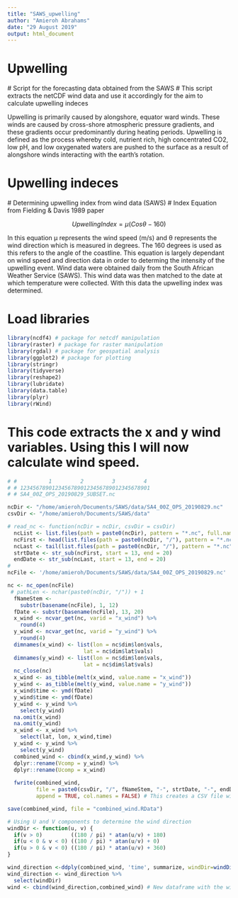 ```yaml
---
title: "SAWS_upwelling"
author: "Amieroh Abrahams"
date: "29 August 2019"
output: html_document
---
```


# Upwelling
  # Script for the forecasting data obtained from the SAWS
  # This script extracts the netCDF wind data and use it accordingly for the aim to calculate upwelling indeces

Upwelling is primarily caused by alongshore, equator ward winds. These winds are caused by cross-shore atmospheric pressure gradients, and these gradients occur predominantly during heating periods. Upwelling is defined as the process whereby cold, nutrient rich, high concentrated CO2, low pH, and low oxygenated waters are pushed to the surface as a result of alongshore winds interacting with the earth’s rotation.

# Upwelling indeces
  # Determining upwelling index from wind data (SAWS)
  # Index Equation from Fielding & Davis 1989 paper

$$ UpwellingIndex = μ{(Cosθ − 160)}$$

In this equation μ represents the wind speed (m/s) and θ represents the wind direction which is measured in degrees. The 160 degrees is used as this refers to the angle of the coastline. This equation is largely dependant on wind speed and direction data in order to determing the intensity of the upwelling event. Wind data were obtained daily from the South African Weather Service (SAWS). This wind data was then matched to the date at which temperature were collected. With this data the upwelling index was determined.

# Load libraries

```r
library(ncdf4) # package for netcdf manipulation
library(raster) # package for raster manipulation
library(rgdal) # package for geospatial analysis
library(ggplot2) # package for plotting
library(stringr)
library(tidyverse)
library(reshape2)
library(lubridate)
library(data.table)
library(plyr)
library(rWind)  
```

# This code extracts the x and y wind variables. Using this I will now calculate wind speed. 

```r

# #          1         2         3         4
# # 12345678901234567890123456789012345678901
# # SA4_00Z_OPS_20190829_SUBSET.nc

ncDir <- "/home/amieroh/Documents/SAWS/data/SA4_00Z_OPS_20190829.nc"
csvDir <- "/home/amieroh/Documents/SAWS/data"

# read_nc <- function(ncDir = ncDir, csvDir = csvDir) 
  ncList <- list.files(path = paste0(ncDir), pattern = "*.nc", full.names = TRUE, include.dirs = TRUE)
  ncFirst <- head(list.files(path = paste0(ncDir, "/"), pattern = "*.nc", full.names = FALSE), 1)
  ncLast <- tail(list.files(path = paste0(ncDir, "/"), pattern = "*.nc", full.names = FALSE), 1)
  strtDate <- str_sub(ncFirst, start = 13, end = 20)
  endDate <- str_sub(ncLast, start = 13, end = 20)
# 
ncFile <- '/home/amieroh/Documents/SAWS/data/SA4_00Z_OPS_20190829.nc'  # This makes reference to my directory. You will have to change this on your system

nc <- nc_open(ncFile)
 # pathLen <- nchar(paste0(ncDir, "/")) + 1
  fNameStem <-
    substr(basename(ncFile), 1, 12)
  fDate <- substr(basename(ncFile), 13, 20)
  x_wind <- ncvar_get(nc, varid = "x_wind") %>%
    round(4)
  y_wind <- ncvar_get(nc, varid = "y_wind") %>% 
    round(4)
  dimnames(x_wind) <- list(lon = nc$dim$lon$vals,
                        lat = nc$dim$lat$vals)
  dimnames(y_wind) <- list(lon = nc$dim$lon$vals,
                        lat = nc$dim$lat$vals)
  nc_close(nc)
  x_wind <- as_tibble(melt(x_wind, value.name = "x_wind"))
  y_wind <- as_tibble(melt(y_wind, value.name = "y_wind"))
  x_wind$time <- ymd(fDate)
  y_wind$time <- ymd(fDate)
  y_wind <- y_wind %>% 
    select(y_wind)
  na.omit(x_wind)
  na.omit(y_wind)
  x_wind <- x_wind %>% 
    select(lat, lon, x_wind,time)
  y_wind <- y_wind %>% 
    select(y_wind)
  combined_wind <- cbind(x_wind,y_wind) %>% 
  dplyr::rename(Vcomp = y_wind) %>% 
  dplyr::rename(Ucomp = x_wind)
  
  fwrite(combined_wind,
         file = paste0(csvDir, "/", fNameStem, "-", strtDate, "-", endDate, ".csv"),
         append = TRUE, col.names = FALSE) # This creates a CSV file with the 

save(combined_wind, file = "combined_wind.RData")

# Using U and V components to determine the wind direction
windDir <- function(u, v) {
  if(v > 0)         ((180 / pi) * atan(u/v) + 180)
  if(u < 0 & v < 0) ((180 / pi) * atan(u/v) + 0)
  if(u > 0 & v < 0) ((180 / pi) * atan(u/v) + 360)
}

wind_direction <-ddply(combined_wind, 'time', summarize, windDir=windDir(Ucomp, Vcomp))
wind_direction <- wind_direction %>% 
  select(windDir)
wind <- cbind(wind_direction,combined_wind) # New dataframe with the wind directions addded




```

















